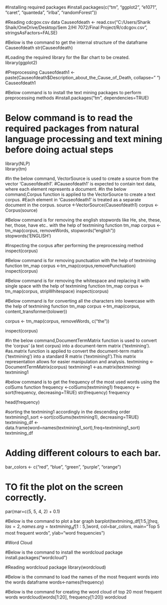 #Installing required packages
#install.packages(c("tm", "ggplot2", "e1071", "caret", "quanteda", "irlba", "randomForest"))

#Reading cdcgov.csv data 
Causeofdeath <- read.csv("C:/Users/Sharik Shaik/OneDrive/Desktop/Sem 2/HI 7072/Final Project/R/cdcgov.csv", stringsAsFactors=FALSE)

#Below is the command to get the internal structure of the dataframe Causeofdeath
str(Causeofdeath)


#Loading the required library for the Bar chart to be created.
library(ggplot2)


#Preprocessing
Causeofdeath1 <- paste(Causeofdeath$Description_about_the_Cause_of_Death, collapse=" ")
Causeofdeath1

#Below command is to install the text mining packages to perform preprocessing methods
#install.packages("tm", dependencies=TRUE)

# Below command is to read the required packages from natural language processing and text mining before doing actual steps
library(NLP)  
library(tm)


#In the below command, VectorSource is used to create a source from the vector 'Causeofdeath1'.
#Causeofdeath1' is expected to contain text data, where each element represents a document.
#In the below command,Corpus function is applied to the VectorSource to create a text corpus.
#Each element in 'Causeofdeath1' is treated as a separate document in the corpus.
source <-VectorSource(Causeofdeath1)
corpus <- Corpus(source)

#Below command is for removing the english stopwords like He, she, these, her, those, have etc.. with the help of textmining function tm_map
corpus <-tm_map(corpus, removeWords, stopwords("english"))
stopwords('ENGLISH')

#Inspecting the corpus after performing the preprocessing method
inspect(corpus)

#Below command is for removing punctuation with the help of textmining function tm_map
corpus <-tm_map(corpus,removePunctuation)
inspect(corpus)

#Below command is for removing the whitespace and replacing it with single space with the help of textmining function tm_map
corpus <-tm_map(corpus, stripWhitespace)
inspect(corpus)

#Below command is for converting all the characters into lowercase with the help of textmining function tm_map
corpus <-tm_map(corpus, content_transformer(tolower))

corpus <- tm_map(corpus, removeWords, c("the"))

inspect(corpus)



#In the below command,DocumentTermMatrix function is used to convert the 'corpus' (a text corpus) into a document-term matrix ('textmining').
#as.matrix function is applied to convert the document-term matrix ('textmining') into a standard R matrix ('textmining1').This matrix representation allows for easier manipulation and analysis.
textmining <-DocumentTermMatrix(corpus)
textmining1 <-as.matrix(textmining)
textmining1

#below command is to get the frequency of the most used words using the colSums function
frequency <-colSums(textmining1)
frequency <-sort(frequency, decreasing=TRUE)
str(frequency)
frequency


head(frequency)

#sorting the textmining1 accordingly in the descending order
textmining1_sort <-sort(colSums(textmining1), decreasing=TRUE)
textmining_df <-data.frame(word=names(textmining1_sort),freq=textmining1_sort)
textmining_df

# Adding different colours to each bar.
bar_colors <- c("red", "blue", "green", "purple", "orange")

# TO fit the plot on the screen correctly.
par(mar=c(5, 5, 4, 2) + 0.1)

#Below is the command to plot a bar graph
barplot(textmining_df[1:5,]$freq, las=2, names.arg=textmining_df[1:5,]$word,
        col=bar_colors, main="Top 5 most frequent words",
        ylab="word frequencies")
        




#Word Cloud

#Below is the command to install the wordcloud package
install.packages("wordcloud")

#Reading wordcloud package
library(wordcloud)

#Below is the command to load the names of the most frequent words into the words dataframe
words<-names(frequency)

#Below is the command for creating the word cloud of top 20 most frequent words
wordcloud(words[1:20], frequency[1:20])
wordcloud